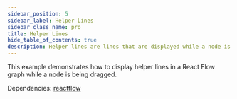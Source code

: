 ```yaml
---
sidebar_position: 5
sidebar_label: Helper Lines
sidebar_class_name: pro
title: Helper Lines
hide_table_of_contents: true
description: Helper lines are lines that are displayed while a node is being dragged. They can be used to indicate where a node will be placed when it is dropped.
---
```



<ExampleLayout>
This example demonstrates how to display helper lines in a React Flow graph while a node is being dragged.

Dependencies: [reactflow](https://www.npmjs.com/package/reactflow)

<ProExampleViewer slug="helper-lines" />
</ExampleLayout>
